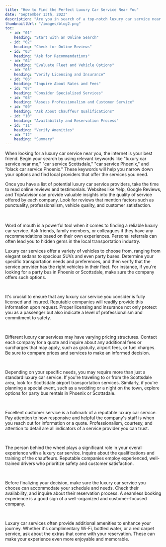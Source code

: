 ```yaml
---
title: "How to Find the Perfect Luxury Car Service Near You"
date: "September 13th, 2023"
description: "Are you in search of a top-notch luxury car service near you? Whether you're planning a special event, need reliable transportation to the airport, or simply want to experience the comfort and elegance of a luxury vehicle, finding the right service can make all the difference. In this article, we will explore some key tips and strategies for locating the ideal luxury car service in your area, with a particular focus on the Scottsdale and Phoenix regions."
thumbnaillUrl: "/images/blog2.png"
toc:
  - id: "01"
    heading: "Start with an Online Search"
  - id: "02"
    heading: "Check for Online Reviews"
  - id: "03"
    heading: "Ask for Recommendations"
  - id: "04"
    heading: "Evaluate Fleet and Vehicle Options"
  - id: "05"
    heading: "Verify Licensing and Insurance"
  - id: "06"
    heading: "Inquire About Rates and Fees"
  - id: "07"
    heading: "Consider Specialized Services"
  - id: "08"
    heading: "Assess Professionalism and Customer Service"
  - id: "09"
    heading: "Ask About Chauffeur Qualifications"
  - id: "10"
    heading: "Availability and Reservation Process"
  - id: "11"
    heading: "Verify Amenities"
  - id: "12"
    heading: "Summary"
---
```


<SlugHeading heading='Start with an Online Search' />
When looking for a luxury car service near you, the internet is your best friend.
Begin your search by using relevant keywords like "luxury car service near me," "car
service Scottsdale," "car service Phoenix," and "black car service Phoenix." These
keywords will help you narrow down your options and find local providers that offer
the services you need.

<br />

<SlugHeading heading='Check for Online Reviews' />

Once you have a list of potential luxury car service providers, take the time to read online reviews and testimonials. Websites like Yelp, Google Reviews, and TripAdvisor can provide valuable insights into the quality of service offered by each company. Look for reviews that mention factors such as punctuality, professionalism, vehicle quality, and customer satisfaction.

<br />
<SlugImage src='/images/blog.png' />
<br />

<SlugHeading heading='Ask for Recommendations' />
Word of mouth is a powerful tool when it comes to finding a reliable luxury car service.
Ask friends, family members, or colleagues if they have any recommendations based
on their own experiences. Personal referrals can often lead you to hidden gems in
the local transportation industry.

<br />

<SlugHeading heading='Evaluate Fleet and Vehicle Options' />

Luxury car services offer a variety of vehicles to choose from, ranging from elegant sedans to spacious SUVs and even party buses. Determine your specific transportation needs and preferences, and then verify that the service provider has the right vehicles in their fleet. For instance, if you're looking for a party bus in Phoenix or Scottsdale, make sure the company offers such options.

<br />

<SlugHeading heading='Verify Licensing and Insurance' />

It's crucial to ensure that any luxury car service you consider is fully licensed and insured. Reputable companies will readily provide this information upon request. Proper licensing and insurance not only protect you as a passenger but also indicate a level of professionalism and commitment to safety.

<br />

<SlugHeading heading='Inquire About Rates and Fees' />

Different luxury car services may have varying pricing structures. Contact each company for a quote and inquire about any additional fees or surcharges that may apply, such as gratuity, airport fees, or fuel charges. Be sure to compare prices and services to make an informed decision.

<br />

<SlugHeading heading='Consider Specialized Services' />

Depending on your specific needs, you may require more than just a standard luxury car service. If you're traveling to or from the Scottsdale area, look for Scottsdale airport transportation services. Similarly, if you're planning a special event, such as a wedding or a night on the town, explore options for party bus rentals in Phoenix or Scottsdale.

<br />

<SlugHeading heading='Assess Professionalism and Customer Service' />

Excellent customer service is a hallmark of a reputable luxury car service. Pay attention to how responsive and helpful the company's staff is when you reach out for information or a quote. Professionalism, courtesy, and attention to detail are all indicators of a service provider you can trust.

<br />

<SlugHeading heading='Ask About Chauffeur Qualifications' />

The person behind the wheel plays a significant role in your overall experience with a luxury car service. Inquire about the qualifications and training of the chauffeurs. Reputable companies employ experienced, well-trained drivers who prioritize safety and customer satisfaction.

<br />

<SlugHeading heading='Availability and Reservation Process' />

Before finalizing your decision, make sure the luxury car service you choose can accommodate your schedule and needs. Check their availability, and inquire about their reservation process. A seamless booking experience is a good sign of a well-organized and customer-focused company.

<br />

<SlugHeading heading='Verify Amenities' />

Luxury car services often provide additional amenities to enhance your journey. Whether it's complimentary Wi-Fi, bottled water, or a red carpet service, ask about the extras that come with your reservation. These can make your experience even more enjoyable and memorable.

<br />

<SlugConclusion copy="In conclusion, finding the perfect luxury car service near you, whether in Scottsdale, Phoenix, or any other location, requires careful research and consideration. Start with a thorough online search, read reviews, and seek recommendations. Evaluate the provider's fleet, pricing, and services to ensure they meet your specific needs. Verify their licensing, insurance, and the professionalism of their staff, including chauffeurs. By following these steps, you can confidently select a luxury car service that will provide you with a luxurious and stress-free transportation experience." />
